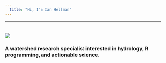 ```yaml
---
  title: "Hi, I'm Ian Hellman"
---
```

<style type="text/css">
.main-container {
  max-width: 1800px;
  margin-left: auto;
  margin-right: auto;
}
</style>
---

# ![](images/headshowshadow.png)

### A watershed research specialist interested in hydrology, R programming, and actionable science. 
